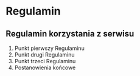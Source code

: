 # Regulamin

## Regulamin korzystania z serwisu

1. Punkt pierwszy Regulaminu
2. Punkt drugi Regulaminu
3. Punkt trzeci Regulaminu
4. Postanowienia końcowe
